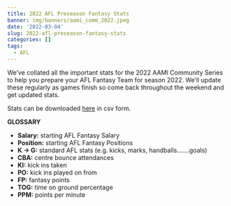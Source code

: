 ```yaml
---
title: 2022 AFL Preseason Fantasy Stats
banner: img/banners/aami_comm_2022.jpeg
date: '2022-03-04'
slug: 2022-afl-preseason-fantasy-stats
categories: []
tags: 
  - AFL
---
```


We've collated all the important stats for the 2022 AAMI Community Series to help you prepare your AFL Fantasy Team for season 2022. We'll update these regularly as games finish so come back throughout the weekend and get updated stats.

Stats can be downloaded [here](/data/blog - 2022 AFL Preseason Fantasy Stats/AFL Preseason Fantasy Stats - 2022.csv) in csv form.

**GLOSSARY**

* **Salary:** starting AFL Fantasy Salary
* **Position:** starting AFL Fantasy Positions
* **K -> G:** standard AFL stats (e.g. kicks, marks, handballs.......goals)
* **CBA:** centre bounce attendances
* **KI:** kick ins taken
* **PO:** kick ins played on from
* **FP:** fantasy points
* **TOG:** time on ground percentage
* **PPM:** points per minute
